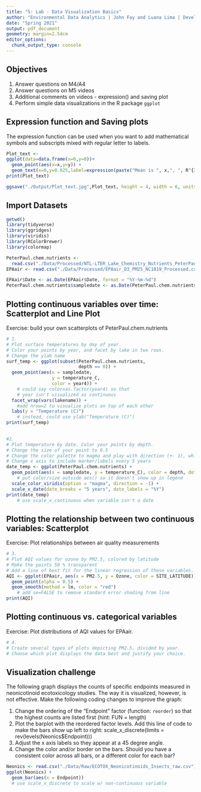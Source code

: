 ```yaml
---
title: "5: Lab - Data Visualization Basics"
author: "Environmental Data Analytics | John Fay and Luana Lima | Developed by Kateri Salk"
date: "Spring 2021"
output: pdf_document
geometry: margin=2.54cm
editor_options: 
  chunk_output_type: console
---
```


## Objectives
1. Answer questions on M4/A4
2. Answer questions on M5 videos
3. Additional comments on videos - expression() and saving plot
4. Perform simple data visualizations in the R package `ggplot`

## Expression function and Saving plots

The expression function can be used when you want to add mathematical symbols and subscripts mixed with regular letter to labels. 

```r
Plot_text <-
ggplot(data=data.frame(x=0,y=0))+
  geom_point(aes(x=x,y=y)) +
  geom_text(x=0,y=0.025,label=expression(paste("Mean is ", x,", ", R^{2},'=0.6'))) # {} means superscript, [] means subscript, paste combines strings, can use different greek letters
print(Plot_text)

ggsave("./Output/Plot_text.jpg",Plot_text, height = 4, width = 6, units = "in", dpi = 300)

```

## Import Datasets

```r
getwd()
library(tidyverse)
library(ggridges)
library(viridis)
library(RColorBrewer)
library(colormap)

PeterPaul.chem.nutrients <- 
  read.csv("./Data/Processed/NTL-LTER_Lake_Chemistry_Nutrients_PeterPaul_Processed.csv", stringsAsFactors = TRUE)
EPAair <- read.csv("./Data/Processed/EPAair_O3_PM25_NC1819_Processed.csv", stringsAsFactors = TRUE)

EPAair$Date <- as.Date(EPAair$Date, format = "%Y-%m-%d")
PeterPaul.chem.nutrients$sampledate <- as.Date(PeterPaul.chem.nutrients$sampledate, format = "%Y-%m-%d")

```


## Plotting continuous variables over time: Scatterplot and Line Plot

Exercise: build your own scatterplots of PeterPaul.chem.nutrients

```r

# 1. 
# Plot surface temperatures by day of year. 
# Color your points by year, and facet by lake in two rows.
# Change the ylab name
surf_temp <- ggplot(subset(PeterPaul.chem.nutrients, 
                           depth == 0)) +
  geom_point(aes(x = sampledate, 
                 y = temperature_C, 
                 color = year4)) +
    # could say color=as.factor(year4) so that
    # year isn't visualized as continuous
  facet_wrap(vars(lakename)) + 
    #add nrow=2 to visualize plots on top of each other
  labs(y = "Temperature (C)")
    # instead, could use ylab("Temperature (C)")
print(surf_temp)
  

#2. 
# Plot temperature by date. Color your points by depth.
# Change the size of your point to 0.5
# Change the color palette to magma and play with direction (+- 1), which one makes more sense?
# Change x axis to include marker/labels every 5 years
date_temp <- ggplot(PeterPaul.chem.nutrients) +
  geom_point(aes(x = sampledate, y = temperature_C), color = depth, dotsize = 0.5) +
    # put color/size outside aes() so it doesn't show up in legend
  scale_color_viridis(option = "magma", direction = -1) +
  scale_x_date(date_breaks = "5 years", date_labels = "%Y")
print(date_temp)
    # use scale_x_continuous when variable isn't a date

```
## Plotting the relationship between two continuous variables: Scatterplot

Exercise: Plot relationships between air quality measurements

```r

# 3. 
# Plot AQI values for ozone by PM2.5, colored by latitude 
# Make the points 50 % transparent
# Add a line of best fit for the linear regression of these variables.
AQI <- ggplot(EPAair, aes(x = PM2.5, y = Ozone, color = SITE_LATITUDE)) +
  geom_point(alpha = 0.5) + 
  geom_smooth(method = lm, color = "red")
    # add se=FALSE to remove standard error shading from line
print(AQI)

```

## Plotting continuous vs. categorical variables

Exercise: Plot distributions of AQI values for EPAair.

```r

# 4. 
# Create several types of plots depicting PM2.5, divided by year. 
# Choose which plot displays the data best and justify your choice. 


```


## Visualization challenge

The following graph displays the counts of specific endpoints measured in neonicotinoid ecotoxicology studies. The way it is visualized, however, is not effective. Make the following coding changes to improve the graph: 

1. Change the ordering of the "Endpoint" factor (function: `reorder`) so that the highest counts are listed first (hint: FUN = length)
2. Plot the barplot with the reordered factor levels. Add this line of code to make the bars show up left to right:   scale_x_discrete(limits = rev(levels(Neonics$Endpoint)))
3. Adjust the x axis labels so they appear at a 45 degree angle. 
4. Change the color and/or border on the bars. Should you have a consistent color across all bars, or a different color for each bar?
```r

Neonics <- read.csv("./Data/Raw/ECOTOX_Neonicotinoids_Insects_raw.csv")
ggplot(Neonics) +
  geom_bar(aes(x = Endpoint))
  # use scale_x_discrete to scale w/ non-continuous variable

```
